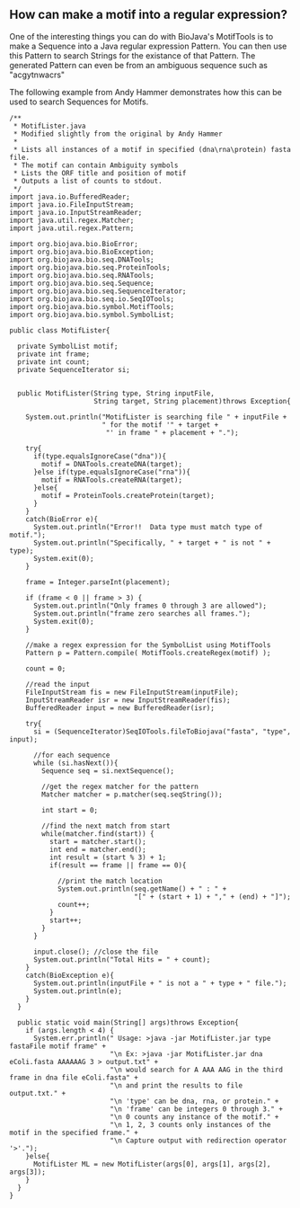 == How can make a motif into a regular expression? ==

One of the interesting things you can do with BioJava's MotifTools is to make a Sequence into a Java regular expression Pattern. You can then use this Pattern to search Strings for the existance of that Pattern. The generated Pattern can even be from an ambiguous sequence such as "acgytnwacrs"

The following example from Andy Hammer demonstrates how this can be used to search Sequences for Motifs.

<pre>
/**
 * MotifLister.java
 * Modified slightly from the original by Andy Hammer
 *
 * Lists all instances of a motif in specified (dna\rna\protein) fasta file.
 * The motif can contain Ambiguity symbols
 * Lists the ORF title and position of motif
 * Outputs a list of counts to stdout.
 */
import java.io.BufferedReader;
import java.io.FileInputStream;
import java.io.InputStreamReader;
import java.util.regex.Matcher;
import java.util.regex.Pattern;

import org.biojava.bio.BioError;
import org.biojava.bio.BioException;
import org.biojava.bio.seq.DNATools;
import org.biojava.bio.seq.ProteinTools;
import org.biojava.bio.seq.RNATools;
import org.biojava.bio.seq.Sequence;
import org.biojava.bio.seq.SequenceIterator;
import org.biojava.bio.seq.io.SeqIOTools;
import org.biojava.bio.symbol.MotifTools;
import org.biojava.bio.symbol.SymbolList;

public class MotifLister{

  private SymbolList motif;
  private int frame;
  private int count;
  private SequenceIterator si;


  public MotifLister(String type, String inputFile,
                     String target, String placement)throws Exception{

    System.out.println("MotifLister is searching file " + inputFile +
                       " for the motif '" + target +
                        "' in frame " + placement + ".");

    try{
      if(type.equalsIgnoreCase("dna")){
        motif = DNATools.createDNA(target);
      }else if(type.equalsIgnoreCase("rna")){
        motif = RNATools.createRNA(target);
      }else{
        motif = ProteinTools.createProtein(target);
      }
    }
    catch(BioError e){
      System.out.println("Error!!  Data type must match type of motif.");
      System.out.println("Specifically, " + target + " is not " + type);
      System.exit(0);
    }

    frame = Integer.parseInt(placement);

    if (frame < 0 || frame > 3) {
      System.out.println("Only frames 0 through 3 are allowed");
      System.out.println("frame zero searches all frames.");
      System.exit(0);
    }

    //make a regex expression for the SymbolList using MotifTools
    Pattern p = Pattern.compile( MotifTools.createRegex(motif) );

    count = 0;

    //read the input
    FileInputStream fis = new FileInputStream(inputFile);
    InputStreamReader isr = new InputStreamReader(fis);
    BufferedReader input = new BufferedReader(isr);

    try{
      si = (SequenceIterator)SeqIOTools.fileToBiojava("fasta", "type", input);

      //for each sequence
      while (si.hasNext()){
        Sequence seq = si.nextSequence();

        //get the regex matcher for the pattern
        Matcher matcher = p.matcher(seq.seqString());

        int start = 0;

        //find the next match from start
        while(matcher.find(start)) {
          start = matcher.start();
          int end = matcher.end();
          int result = (start % 3) + 1;
          if(result == frame || frame == 0){

            //print the match location
            System.out.println(seq.getName() + " : " +
                               "[" + (start + 1) + "," + (end) + "]");
            count++;
          }
          start++;
        }
      }

      input.close(); //close the file
      System.out.println("Total Hits = " + count);
    }
    catch(BioException e){
      System.out.println(inputFile + " is not a " + type + " file.");
      System.out.println(e);
    }
  }

  public static void main(String[] args)throws Exception{
    if (args.length < 4) {
      System.err.println(" Usage: >java -jar MotifLister.jar type fastaFile motif frame" +
                         "\n Ex: >java -jar MotifLister.jar dna eColi.fasta AAAAAAG 3 > output.txt" +
                         "\n would search for A AAA AAG in the third frame in dna file eColi.fasta" +
                         "\n and print the results to file output.txt." +
                         "\n 'type' can be dna, rna, or protein." +
                         "\n 'frame' can be integers 0 through 3." +
                         "\n 0 counts any instance of the motif." +
                         "\n 1, 2, 3 counts only instances of the motif in the specified frame." +
                         "\n Capture output with redirection operator '>'.");
    }else{
      MotifLister ML = new MotifLister(args[0], args[1], args[2], args[3]);
    }
  }
}
</pre>